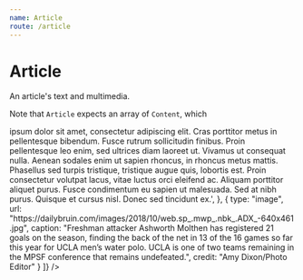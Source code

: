 ```yaml
---
name: Article
route: /article
---
```



# Article

An article's text and multimedia.

Note that `Article` expects an array of `Content`, which

<PropsTable of={Article} />

<Playground>
  <Article dropcap={true} content={[
  {
    type: 'text',
    value:
      'Lorem <a href="https://dailybruin.com">ipsum</a> dolor sit amet, consectetur adipiscing elit. Cras porttitor metus in pellentesque bibendum. Fusce rutrum sollicitudin finibus. Proin pellentesque leo enim, sed ultrices diam laoreet ut. Vivamus ut consequat nulla. Aenean sodales enim ut sapien rhoncus, in rhoncus metus mattis. Phasellus sed turpis tristique, tristique augue quis, lobortis est. Proin consectetur volutpat lacus, vitae luctus orci eleifend ac. Aliquam porttitor aliquet purus. Fusce condimentum eu sapien ut malesuada. Sed at nibh purus. Quisque et cursus nisl. Donec sed tincidunt ex.',
  },
  {
    type: "image",
    url: "https://dailybruin.com/images/2018/10/web.sp_.mwp_.nbk_.ADX_-640x461.jpg",
    caption: "Freshman attacker Ashworth Molthen has registered 21 goals on the season, finding the back of the net in 13 of the 16 games so far this year for UCLA men’s water polo. UCLA is one of two teams remaining in the MPSF conference that remains undefeated.",
    credit: "Amy Dixon/Photo Editor"
  }
]} />
</Playground>
